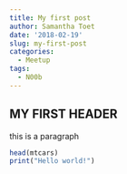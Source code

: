 ```yaml
---
title: My first post
author: Samantha Toet
date: '2018-02-19'
slug: my-first-post
categories:
  - Meetup
tags:
  - N00b
---
```



## MY FIRST HEADER 

this is a paragraph

```r
head(mtcars)
print("Hello world!")
```

